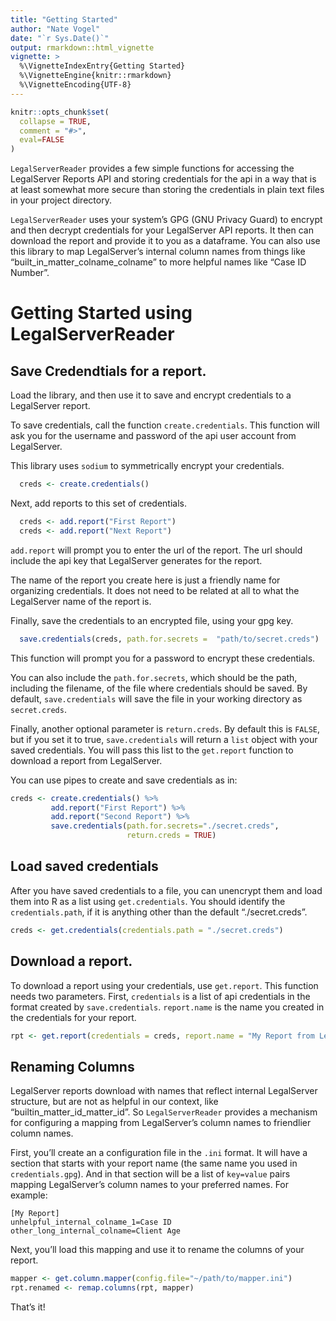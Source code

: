```yaml
---
title: "Getting Started"
author: "Nate Vogel"
date: "`r Sys.Date()`"
output: rmarkdown::html_vignette
vignette: >
  %\VignetteIndexEntry{Getting Started}
  %\VignetteEngine{knitr::rmarkdown}
  %\VignetteEncoding{UTF-8}
---
```


```r
knitr::opts_chunk$set(
  collapse = TRUE,
  comment = "#>",
  eval=FALSE
)
```


`LegalServerReader` provides a few simple functions for accessing the LegalServer Reports API and storing credentials for the api in a way that is at least somewhat more secure than storing the credentials in plain text files in your project directory. 

`LegalServerReader` uses your system's GPG (GNU Privacy Guard) to encrypt and then decrypt credentials for your LegalServer API reports. It then can download the report and provide it to you as a dataframe. You can also use this library to map LegalServer's internal column names from things like "built_in_matter_colname_colname" to more helpful names like "Case ID Number".


# Getting Started using LegalServerReader


## Save Credendtials for a report. 

Load the library, and then use it to save and encrypt credentials to a LegalServer report.

To save credentials, call the function `create.credentials`. This function will ask you for the username and password of the api user account from LegalServer.

This library uses `sodium` to symmetrically encrypt your credentials.

```r
  creds <- create.credentials()
```

Next, add reports to this set of credentials.

```r
  creds <- add.report("First Report")
  creds <- add.report("Next Report")
```

`add.report` will prompt you to enter the url of the report. The url should include the api key that LegalServer generates for the report.

The name of the report you create here is just a friendly name for organizing credentials. It does not need to be related at all to what the LegalServer name of the report is.

Finally, save the credentials to an encrypted file, using your gpg key.

```r
  save.credentials(creds, path.for.secrets =  "path/to/secret.creds")
```

This function will prompt you for a password to encrypt these credentials.

You can also include the `path.for.secrets`, which should be the path, including the filename, of the file where credentials should be saved. By default, `save.credentials` will save the file in your working directory as `secret.creds`.

Finally, another optional parameter is `return.creds`. By default this is `FALSE`, but if you set it to true, `save.credentials` will return a `list` object with your saved credentials. You will pass this list to the `get.report` function to download a report from LegalServer.

You can use pipes to create and save credentials as in:

```r
creds <- create.credentials() %>%
         add.report("First Report") %>%
         add.report("Second Report") %>%
         save.credentials(path.for.secrets="./secret.creds", 
                          return.creds = TRUE)
```

## Load saved credentials

After you have saved credentials to a file, you can unencrypt them and load them into R as a list using `get.credentials`. You should identify the `credentials.path`, if it is anything other than the default "./secret.creds".

```r
creds <- get.credentials(credentials.path = "./secret.creds")
```

## Download a report.

To download a report using your credentials, use `get.report`. This function needs two parameters. First, `credentials` is a list of api credentials in the format created by `save.credentials`. `report.name` is the name you created in the credentials for your report. 

```r
rpt <- get.report(credentials = creds, report.name = "My Report from LegalServer")
```

## Renaming Columns

LegalServer reports download with names that reflect internal LegalServer structure, but are not as helpful in our context, like "builtin_matter_id_matter_id". So `LegalServerReader` provides a mechanism for configuring a mapping from LegalServer's column names to friendlier column names. 

First, you'll create an a configuration file in the `.ini` format. It will have a section that starts with your report name (the same name you used in `credentials.gpg`). And in that section will be a list of `key=value` pairs mapping LegalServer's column names to your preferred names. For example:

    [My Report]
    unhelpful_internal_colname_1=Case ID
    other_long_internal_colname=Client Age
    
Next, you'll load this mapping and use it to rename the columns of your report.

```r
mapper <- get.column.mapper(config.file="~/path/to/mapper.ini")
rpt.renamed <- remap.columns(rpt, mapper)
```

That's it!
